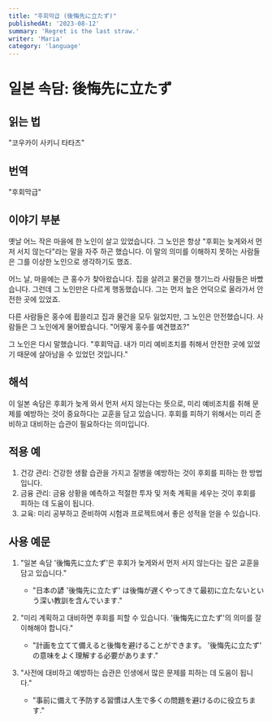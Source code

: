 ```yaml
---
title: "후회막급 (後悔先に立たず)"
publishedAt: '2023-08-12'
summary: 'Regret is the last straw.'
writer: 'Maria'
category: 'language'
---
```


# 일본 속담: 後悔先に立たず

## 읽는 법
"코우카이 사키니 타타즈"

## 번역
"후회막급"

## 이야기 부분
옛날 어느 작은 마을에 한 노인이 살고 있었습니다. 그 노인은 항상 "후회는 늦게와서 먼저 서지 않는다"라는 말을 자주 하곤 했습니다. 이 말의 의미를 이해하지 못하는 사람들은 그를 이상한 노인으로 생각하기도 했죠.

어느 날, 마을에는 큰 홍수가 찾아왔습니다. 집을 살려고 물건을 챙기느라 사람들은 바빴습니다. 그런데 그 노인만은 다르게 행동했습니다. 그는 먼저 높은 언덕으로 올라가서 안전한 곳에 있었죠.

다른 사람들은 홍수에 휩쓸리고 집과 물건을 모두 잃었지만, 그 노인은 안전했습니다. 사람들은 그 노인에게 물어봤습니다. "어떻게 홍수를 예견했죠?"

그 노인은 다시 말했습니다. "후회막급. 내가 미리 예비조치를 취해서 안전한 곳에 있었기 때문에 살아남을 수 있었던 것입니다."

## 해석
이 일본 속담은 후회가 늦게 와서 먼저 서지 않는다는 뜻으로, 미리 예비조치를 취해 문제를 예방하는 것이 중요하다는 교훈을 담고 있습니다. 후회를 피하기 위해서는 미리 준비하고 대비하는 습관이 필요하다는 의미입니다.

## 적용 예
1. 건강 관리: 건강한 생활 습관을 가지고 질병을 예방하는 것이 후회를 피하는 한 방법입니다.
2. 금융 관리: 금융 상황을 예측하고 적절한 투자 및 저축 계획을 세우는 것이 후회를 피하는 데 도움이 됩니다.
3. 교육: 미리 공부하고 준비하여 시험과 프로젝트에서 좋은 성적을 얻을 수 있습니다.

## 사용 예문
1. "일본 속담 '後悔先に立たず'은 후회가 늦게와서 먼저 서지 않는다는 깊은 교훈을 담고 있습니다."
   - "日本の諺 '後悔先に立たず' は後悔が遅くやってきて最初に立たないという深い教訓を含んでいます."

2. "미리 계획하고 대비하면 후회를 피할 수 있습니다. '後悔先に立たず'의 의미를 잘 이해해야 합니다."
   - "計画を立てて備えると後悔を避けることができます。 '後悔先に立たず' の意味をよく理解する必要があります."

3. "사전에 대비하고 예방하는 습관은 인생에서 많은 문제를 피하는 데 도움이 됩니다."
   - "事前に備えて予防する習慣は人生で多くの問題を避けるのに役立ちます."
